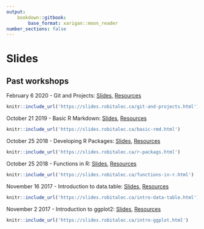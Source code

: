 ```yaml
---
output:
	bookdown::gitbook:
		base_format: xarigan::moon_reader
number_sections: false
---
```


# Slides

## Past workshops
February 6 2020 -  Git and Projects: [Slides](https://slides.robitalec.ca/git-and-projects.html),  [Resources](https://slides.robitalec.ca/git-and-projects/git-and-projects.zip)

```r
knitr::include_url('https://slides.robitalec.ca/git-and-projects.html')
```

October 21 2019 - Basic R Markdown: [Slides](https://slides.robitalec.ca/basic-rmd.html),  [Resources](https://slides.robitalec.ca/basic-rmd/basic-rmd.zip)

```r
knitr::include_url('https://slides.robitalec.ca/basic-rmd.html')
```


October 25 2018 - Developing R Packages: [Slides](https://slides.robitalec.ca/r-packages.html), [Resources](https://slides.robitalec.ca/r-packages/r-packages.zip)

```r
knitr::include_url('https://slides.robitalec.ca/r-packags.html')
```


October 25 2018 - Functions in R: [Slides](https://slides.robitalec.ca/functions-in-r.html), [Resources](https://slides.robitalec.ca/functions-in-r/functions-in-r.zip)

```r
knitr::include_url('https://slides.robitalec.ca/functions-in-r.html')
```

November 16 2017 - Introduction to data.table: [Slides](https://slides.robitalec.ca/intro-data-table.html), [Resources](https://slides.robitalec.ca/intro-data-table/intro-data-table.zip)

```r
knitr::include_url('https://slides.robitalec.ca/intro-data-table.html')
```

November 2 2017 - Introduction to ggplot2: [Slides](https://slides.robitalec.ca/intro-ggplot.html), [Resources](https://slides.robitalec.ca/intro-ggplot/intro-ggplot.zip)

```r
knitr::include_url('https://slides.robitalec.ca/intro-ggplot.html')
```

